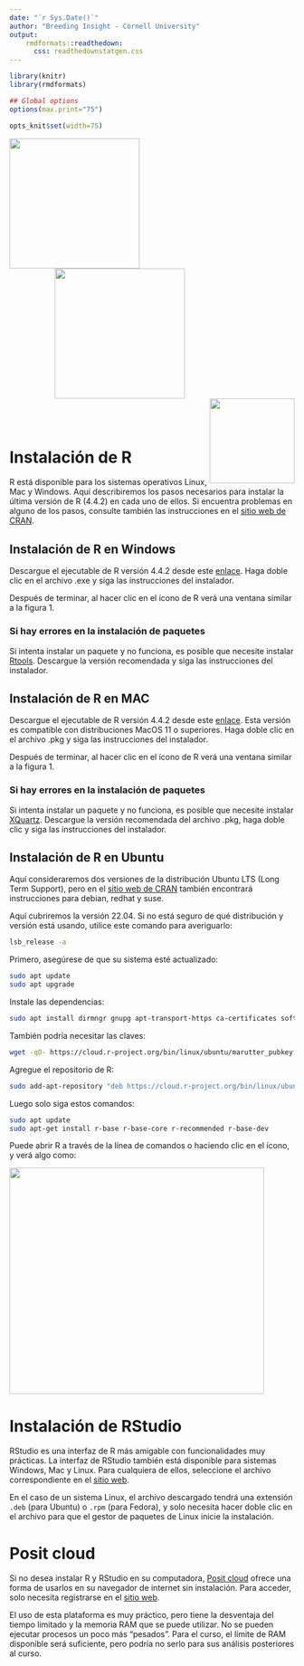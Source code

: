 ```yaml
---
date: "`r Sys.Date()`"
author: "Breeding Insight - Cornell University"
output:
    rmdformats::readthedown:
      css: readthedownstatgen.css
---
```


```r
library(knitr)
library(rmdformats)

## Global options
options(max.print="75")

opts_knit$set(width=75)
```

<img src="logos/BI.png" align="left" width="230" />
<img src="logos/Cornell.pdf" width="230" hspace="80"/>
<img src="logos/USDA.png" align="right" width="150"/>

<br>
<br>

# Instalación de R

R está disponible para los sistemas operativos Linux, Mac y Windows. Aquí describiremos los pasos necesarios para instalar la última versión de R (4.4.2) en cada uno de ellos. Si encuentra problemas en alguno de los pasos, consulte también las instrucciones en el [sitio web de CRAN](https://cran.r-project.org/).

## Instalación de R en Windows

Descargue el ejecutable de R versión 4.4.2 desde este [enlace](https://cran.r-project.org/bin/windows/base/). Haga doble clic en el archivo .exe y siga las instrucciones del instalador.

Después de terminar, al hacer clic en el ícono de R verá una ventana similar a la figura 1.

### Si hay errores en la instalación de paquetes

Si intenta instalar un paquete y no funciona, es posible que necesite instalar [Rtools](https://cran.r-project.org/bin/windows/Rtools/). Descargue la versión recomendada y siga las instrucciones del instalador.

## Instalación de R en MAC

Descargue el ejecutable de R versión 4.4.2 desde este [enlace](https://cran.r-project.org/bin/macosx/). Esta versión es compatible con distribuciones MacOS 11 o superiores. Haga doble clic en el archivo .pkg y siga las instrucciones del instalador.

Después de terminar, al hacer clic en el ícono de R verá una ventana similar a la figura 1.

### Si hay errores en la instalación de paquetes

Si intenta instalar un paquete y no funciona, es posible que necesite instalar [XQuartz](https://www.xquartz.org). Descargue la versión recomendada del archivo .pkg, haga doble clic y siga las instrucciones del instalador.

## Instalación de R en Ubuntu

Aquí consideraremos dos versiones de la distribución Ubuntu LTS (Long Term Support), pero en el [sitio web de CRAN](https://cran.r-project.org/) también encontrará instrucciones para debian, redhat y suse.

Aquí cubriremos la versión 22.04. Si no está seguro de qué distribución y versión está usando, utilice este comando para averiguarlo:

```bash
lsb_release -a
```

Primero, asegúrese de que su sistema esté actualizado:

```bash
sudo apt update
sudo apt upgrade
```

Instale las dependencias:

```bash
sudo apt install dirmngr gnupg apt-transport-https ca-certificates software-properties-common
```

También podría necesitar las claves:

```bash
wget -qO- https://cloud.r-project.org/bin/linux/ubuntu/marutter_pubkey.asc | sudo tee -a /etc/apt/trusted.gpg.d/cran_ubuntu_key.asc
```

Agregue el repositorio de R:

```bash
sudo add-apt-repository "deb https://cloud.r-project.org/bin/linux/ubuntu jammy-cran40/"
```

Luego solo siga estos comandos:

```bash
sudo apt update
sudo apt-get install r-base r-base-core r-recommended r-base-dev
```

Puede abrir R a través de la línea de comandos o haciendo clic en el ícono, y verá algo como:

<img src="imagens/rstart.png"  style="width:450px;height:400px;">

# Instalación de RStudio

RStudio es una interfaz de R más amigable con funcionalidades muy prácticas. La interfaz de RStudio también está disponible para sistemas Windows, Mac y Linux. Para cualquiera de ellos, seleccione el archivo correspondiente en el [sitio web](https://www.rstudio.com/products/rstudio/download/).

En el caso de un sistema Linux, el archivo descargado tendrá una extensión `.deb` (para Ubuntu) o `.rpm` (para Fedora), y solo necesita hacer doble clic en el archivo para que el gestor de paquetes de Linux inicie la instalación.

# Posit cloud

Si no desea instalar R y RStudio en su computadora, [Posit cloud](https://rstudio.cloud/) ofrece una forma de usarlos en su navegador de internet sin instalación. Para acceder, solo necesita registrarse en el [sitio web](https://rstudio.cloud/).

El uso de esta plataforma es muy práctico, pero tiene la desventaja del tiempo limitado y la memoria RAM que se puede utilizar. No se pueden ejecutar procesos un poco más "pesados". Para el curso, el límite de RAM disponible será suficiente, pero podría no serlo para sus análisis posteriores al curso.